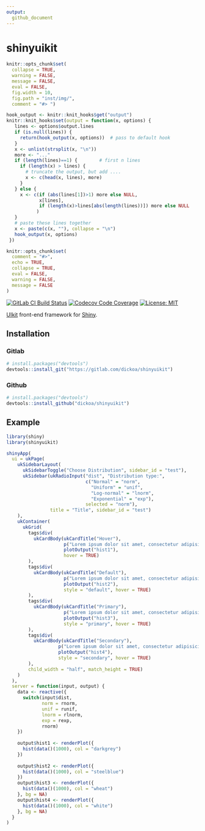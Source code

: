 ```yaml
---
output:
  github_document
---
```


shinyuikit
============

<!-- README.md is generated from README.Rmd. Please edit that file -->

```r
knitr::opts_chunk$set(
  collapse = TRUE,
  warning = FALSE,
  message = FALSE,
  eval = FALSE,
  fig.width = 10,
  fig.path = "inst/img/",
  comment = "#> ")

hook_output <- knitr::knit_hooks$get("output")
knitr::knit_hooks$set(output = function(x, options) {
   lines <- options$output.lines
   if (is.null(lines)) {
     return(hook_output(x, options))  # pass to default hook
   }
   x <- unlist(strsplit(x, "\n"))
   more <- "..."
   if (length(lines)==1) {        # first n lines
     if (length(x) > lines) {
       # truncate the output, but add ....
       x <- c(head(x, lines), more)
     }
   } else {
     x <- c(if (abs(lines[1])>1) more else NULL,
            x[lines],
            if (length(x)>lines[abs(length(lines))]) more else NULL
           )
   }
   # paste these lines together
   x <- paste(c(x, ""), collapse = "\n")
   hook_output(x, options)
 })

knitr::opts_chunk$set(
  comment = "#>",
  echo = TRUE,
  collapse = TRUE,
  eval = FALSE,
  warning = FALSE,
  message = FALSE
)
```

[![GitLab CI Build Status](https://gitlab.com/dickoa/shinyuikit/badges/master/build.svg)](https://gitlab.com/dickoa/shinyuikit/pipelines) 
[![Codecov Code Coverage](https://codecov.io/gl/dickoa/shinyuikit/branch/master/graph/badge.svg)](https://codecov.io/gl/dickoa/shinyuikit)
[![License: MIT](https://img.shields.io/badge/License-MIT-yellow.svg)](https://opensource.org/licenses/MIT)


[UIkit](https://getuikit.com/) front-end framework for [Shiny](https://shiny.rstudio.com/).

## Installation
### Gitlab

```r
# install.packages("devtools")
devtools::install_git("https://gitlab.com/dickoa/shinyuikit")
```

### Github

```r
# install.packages("devtools")
devtools::install_github("dickoa/shinyuikit")
```


## Example

```r
library(shiny)
library(shinyuikit)

shinyApp(
  ui = ukPage(
    ukSidebarLayout(
      ukSidebarToggle("Choose Distribution", sidebar_id = "test"),
      ukSidebar(ukRadioInput("dist", "Distribution type:",
                             c("Normal" = "norm",
                               "Uniform" = "unif",
                               "Log-normal" = "lnorm",
                               "Exponential" = "exp"),
                             selected = "norm"),
                title = "Title", sidebar_id = "test")
    ),
    ukContainer(
      ukGrid(
        tags$div(
          ukCardBody(ukCardTitle("Hover"),
                     p("Lorem ipsum dolor sit amet, consectetur adipisicing elit"),
                     plotOutput("hist1"),
                     hover = TRUE)
        ),
        tags$div(
          ukCardBody(ukCardTitle("Default"),
                     p("Lorem ipsum dolor sit amet, consectetur adipisicing elit."),
                     plotOutput("hist2"),
                     style = "default", hover = TRUE)
        ),
        tags$div(
          ukCardBody(ukCardTitle("Primary"),
                     p("Lorem ipsum dolor sit amet, consectetur adipisicing elit."),
                     plotOutput("hist3"),
                     style = "primary", hover = TRUE)
        ),
        tags$div(
          ukCardBody(ukCardTitle("Secondary"),
                   p("Lorem ipsum dolor sit amet, consectetur adipisicing elit."),
                   plotOutput("hist4"),
                   style = "secondary", hover = TRUE)
        ),
        child_width = "half", match_height = TRUE)
    )
  ),
  server = function(input, output) {
    data <- reactive({
      switch(input$dist,
             norm = rnorm,
             unif = runif,
             lnorm = rlnorm,
             exp = rexp,
             rnorm)
    })
    
    output$hist1 <- renderPlot({
      hist(data()(1000), col = "darkgrey")
    })
    
    output$hist2 <- renderPlot({
      hist(data()(1000), col = "steelblue")
    })
    output$hist3 <- renderPlot({
      hist(data()(1000), col = "wheat")
    }, bg = NA)
    output$hist4 <- renderPlot({
      hist(data()(1000), col = "white")
    }, bg = NA)
  }
)
```


